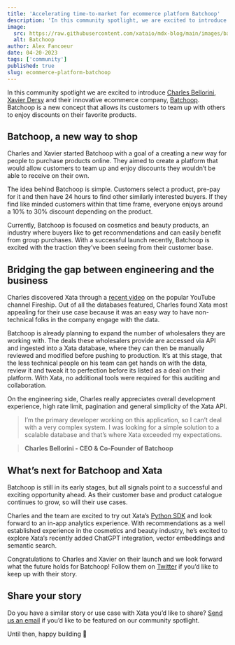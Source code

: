 ```yaml
---
title: 'Accelerating time-to-market for ecommerce platform Batchoop'
description: 'In this community spotlight, we are excited to introduce Charles Bellorini, Xavier Dersy and their innovative tatcommerce company, Batchoop.'
image:
  src: https://raw.githubusercontent.com/xataio/mdx-blog/main/images/batchoop.png
  alt: Batchoop
author: Alex Fancoeur
date: 04-20-2023
tags: ['community']
published: true
slug: ecommerce-platform-batchoop
---
```


In this community spotlight we are excited to introduce [Charles Bellorini](https://www.linkedin.com/in/charlesbellorini/), [Xavier Dersy](https://www.linkedin.com/in/xavier-dersy/) and their innovative ecommerce company, [Batchoop](https://www.batchoop.com/). Batchoop is a new concept that allows its customers to team up with others to enjoy discounts on their favorite products.

<ArticleImage
  src="https://raw.githubusercontent.com/xataio/mdx-blog/main/images/batchoop-illustration.png"
  width="3200"
  height="1800"
  alt="Batchoop application"
  caption="Batchoop application"
  position="center"
/>

## Batchoop, a new way to shop

Charles and Xavier started Batchoop with a goal of a creating a new way for people to purchase products online. They aimed to create a platform that would allow customers to team up and enjoy discounts they wouldn’t be able to receive on their own.

The idea behind Batchoop is simple. Customers select a product, pre-pay for it and then have 24 hours to find other similarly interested buyers. If they find like minded customers within that time frame, everyone enjoys around a 10% to 30% discount depending on the product.

Currently, Batchoop is focused on cosmetics and beauty products, an industry where buyers like to get recommendations and can easily benefit from group purchases. With a successful launch recently, Batchoop is excited with the traction they’ve been seeing from their customer base.

## Bridging the gap between engineering and the business

Charles discovered Xata through a [recent video](https://www.youtube.com/watch?v=jb2AvF8XzII) on the popular YouTube channel Fireship. Out of all the databases featured, Charles found Xata most appealing for their use case because it was an easy way to have non-technical folks in the company engage with the data.

Batchoop is already planning to expand the number of wholesalers they are working with. The deals these wholesalers provide are accessed via API and ingested into a Xata database, where they can then be manually reviewed and modified before pushing to production. It’s at this stage, that the less technical people on his team can get hands on with the data, review it and tweak it to perfection before its listed as a deal on their platform. With Xata, no additional tools were required for this auditing and collaboration.

On the engineering side, Charles really appreciates overall development experience, high rate limit, pagination and general simplicity of the Xata API.

> I’m the primary developer working on this application, so I can’t deal with a very complex system. I was looking for a simple solution to a scalable database and that’s where Xata exceeded my expectations.

> **Charles Bellorini - CEO & Co-Founder of Batchoop**

## What’s next for Batchoop and Xata

Batchoop is still in its early stages, but all signals point to a successful and exciting opportunity ahead. As their customer base and product catalogue continues to grow, so will their use cases.

Charles and the team are excited to try out Xata’s [Python SDK](https://xata.io/docs/python-sdk/overview) and look forward to an in-app analytics experience. With recommendations as a well established experience in the cosmetics and beauty industry, he’s excited to explore Xata’s recently added ChatGPT integration, vector embeddings and semantic search.

Congratulations to Charles and Xavier on their launch and we look forward what the future holds for Batchoop! Follow them on [Twitter](https://twitter.com/batchoop) if you’d like to keep up with their story.

## Share your story

Do you have a similar story or use case with Xata you’d like to share? [Send us an email](mailto:communityspotlight@xata.io) if you’d like to be featured on our community spotlight.

Until then, happy building 🦋
